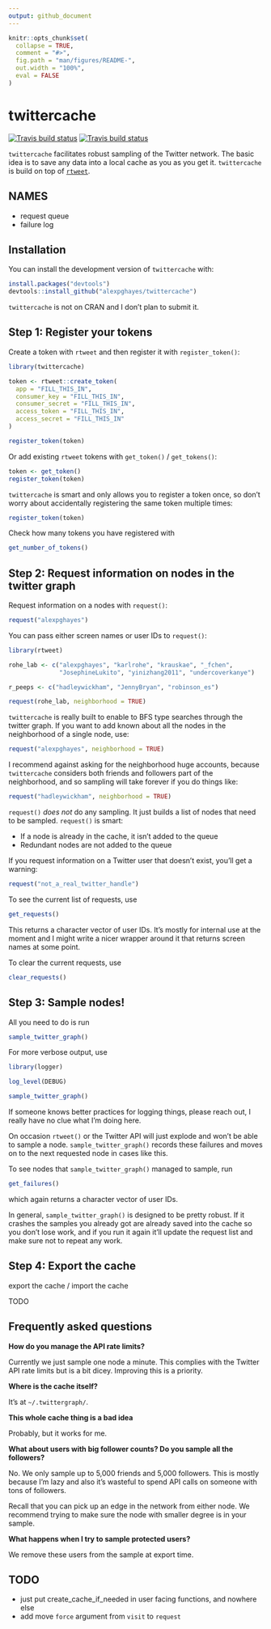 ```yaml
---
output: github_document
---
```


<!-- README.md is generated from README.Rmd. Please edit that file -->

```r
knitr::opts_chunk$set(
  collapse = TRUE,
  comment = "#>",
  fig.path = "man/figures/README-",
  out.width = "100%",
  eval = FALSE
)
```

# twittercache

<!-- badges: start -->
[![Travis build status](https://travis-ci.org/RoheLab/twittercache.svg?branch=master)](https://travis-ci.org/RoheLab/twittercache)
[![Travis build status](https://travis-ci.org/alexpghayes/twittercache.svg?branch=master)](https://travis-ci.org/alexpghayes/twittercache)
<!-- badges: end -->

`twittercache` facilitates robust sampling of the Twitter network. The basic idea is to save any data into a local cache as you as you get it. `twittercache` is build on top of [`rtweet`](http://rtweet.info/).

## NAMES

- request queue
- failure log

## Installation

You can install the development version of `twittercache` with:

``` r
install.packages("devtools")
devtools::install_github("alexpghayes/twittercache")
```

`twittercache` is not on CRAN and I don't plan to submit it.

## Step 1: Register your tokens

Create a token with `rtweet` and then register it with `register_token()`:

```r
library(twittercache)

token <- rtweet::create_token(
  app = "FILL_THIS_IN",
  consumer_key = "FILL_THIS_IN",
  consumer_secret = "FILL_THIS_IN",
  access_token = "FILL_THIS_IN",
  access_secret = "FILL_THIS_IN"
)

register_token(token)
```

Or add existing `rtweet` tokens with `get_token()` / `get_tokens()`:

```r
token <- get_token()
register_token(token)
```

`twittercache` is smart and only allows you to register a token once, so don't worry about accidentally registering the same token multiple times:

```r
register_token(token)
```

Check how many tokens you have registered with

```r
get_number_of_tokens()
```

## Step 2: Request information on nodes in the twitter graph

Request information on a nodes with `request()`:

```r
request("alexpghayes")
```

You can pass either screen names or user IDs to `request()`:

```r
library(rtweet)

rohe_lab <- c("alexpghayes", "karlrohe", "krauskae", "_fchen",
              "JosephineLukito", "yinizhang2011", "undercoverkanye")

r_peeps <- c("hadleywickham", "JennyBryan", "robinson_es")

request(rohe_lab, neighborhood = TRUE)
```

`twittercache` is really built to enable to BFS type searches through the twitter graph. If you want to add known about all the nodes in the neighborhood of a single node, use:

```r
request("alexpghayes", neighborhood = TRUE)
```

I recommend against asking for the neighborhood huge accounts, because `twittercache` considers both friends and followers part of the neighborhood, and so sampling will take forever if you do things like:

```r
request("hadleywickham", neighborhood = TRUE)
```

`request()` *does not* do any sampling. It just builds a list of nodes that need to be sampled. `request()` is smart:

- If a node is already in the cache, it isn't added to the queue
- Redundant nodes are not added to the queue

If you request information on a Twitter user that doesn't exist, you'll get a warning:

```r
request("not_a_real_twitter_handle")
```

To see the current list of requests, use 

```r
get_requests()
```

This returns a character vector of user IDs. It's mostly for internal use at the moment and I might write a nicer wrapper around it that returns screen names at some point.

To clear the current requests, use

```r
clear_requests()
```

## Step 3: Sample nodes!

All you need to do is run

```r
sample_twitter_graph()
```

For more verbose output, use

```r
library(logger)

log_level(DEBUG)

sample_twitter_graph()
```

If someone knows better practices for logging things, please reach out, I really have no clue what I'm doing here.

On occasion `rtweet()` or the Twitter API will just explode and won't be able to sample a node. `sample_twitter_graph()` records these failures and moves on to the next requested node in cases like this.

To see nodes that `sample_twitter_graph()` managed to sample, run

```r
get_failures()
```

which again returns a character vector of user IDs.

In general, `sample_twitter_graph()` is designed to be pretty robust. If it crashes the samples you already got are already saved into the cache so you don't lose work, and if you run it again it'll update the request list and make sure not to repeat any work.

## Step 4: Export the cache

export the cache / import the cache

TODO

## Frequently asked questions

**How do you manage the API rate limits?**

Currently we just sample one node a minute. This complies with the Twitter API rate limits but is a bit dicey. Improving this is a priority.

**Where is the cache itself?**

It's at `~/.twittergraph/`.

**This whole cache thing is a bad idea**

Probably, but it works for me.

**What about users with big follower counts? Do you sample all the followers?**

No. We only sample up to 5,000 friends and 5,000 followers. This is mostly because I'm lazy and also it's wasteful to spend API calls on someone with tons of followers.

Recall that you can pick up an edge in the network from either node. We recommend trying to make sure the node with smaller degree is in your sample.

**What happens when I try to sample protected users?**

We remove these users from the sample at export time.

  
## TODO
- just put create_cache_if_needed in user facing functions, and nowhere else
- add move `force` argument from `visit` to `request`
